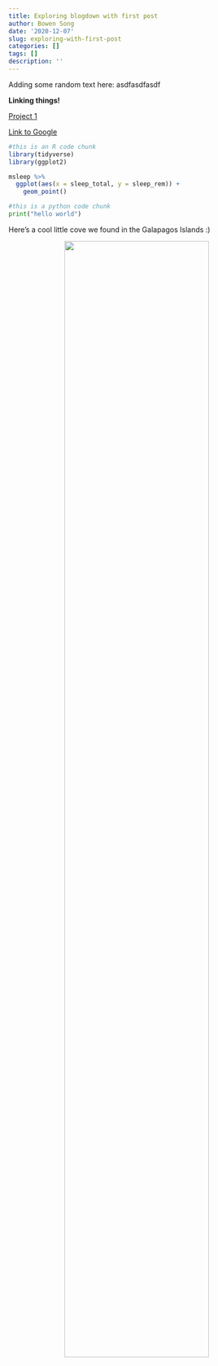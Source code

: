 ```yaml
---
title: Exploring blogdown with first post
author: Bowen Song
date: '2020-12-07'
slug: exploring-with-first-post
categories: []
tags: []
description: ''
---
```

Adding some random text here: asdfasdfasdf

**Linking things!**

[Project 1](/projects/project1/)

[Link to Google](https://www.google.com)

```r
#this is an R code chunk
library(tidyverse)
library(ggplot2)

msleep %>% 
  ggplot(aes(x = sleep_total, y = sleep_rem)) +
    geom_point()
```

```python
#this is a python code chunk
print("hello world")
```

Here's a cool little cove we found in the Galapagos Islands :)

<center>
![](/img/IMG_6626.JPG){width=75% height=75%}
</center>
